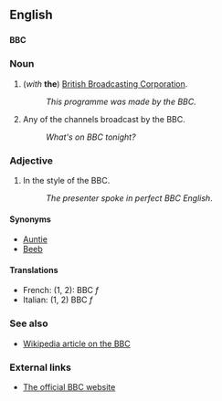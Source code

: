 ==English==
==={{initialism}}===
'''BBC'''

===Noun===
#(''with'' '''the''') [[British Broadcasting Corporation]].
#:''This programme was made by the BBC.''
#Any of the channels broadcast by the BBC.
#:''What's on BBC tonight?''

===Adjective===

# In the style of the BBC.
#:''The presenter spoke in perfect BBC English''.

====Synonyms====
*[[Auntie]] <!--nickname for the BBC-->
*[[Beeb]] <!--nickname for the BBC-->

====Translations====
*French: (1, 2): BBC ''f''
*Italian: (1, 2) BBC ''f''

===See also===
*[[w:BBC|Wikipedia article on the BBC]]

===External links===
*[http://www.bbc.co.uk The official BBC website]